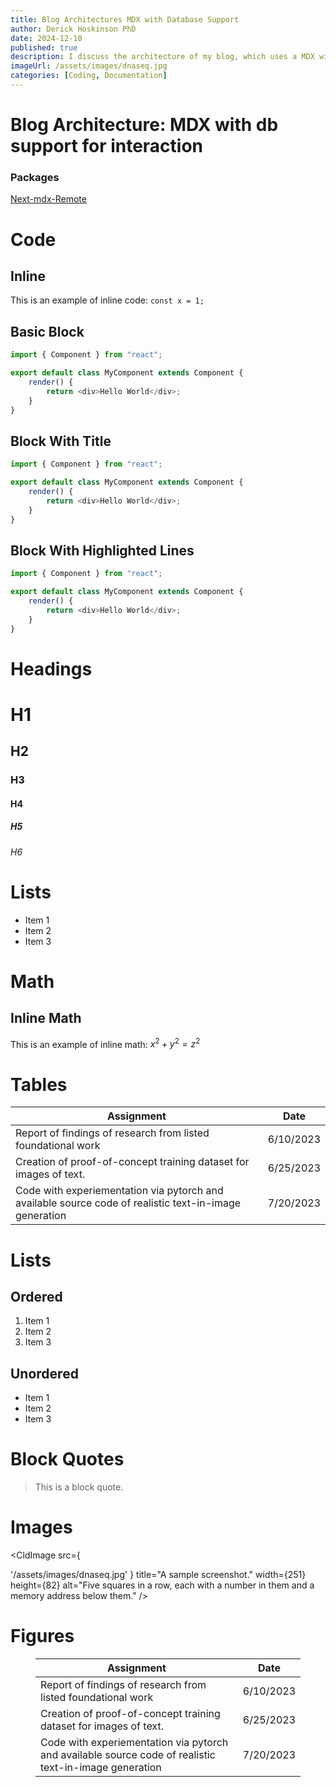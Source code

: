 ```yaml
---
title: Blog Architectures MDX with Database Support
author: Derick Hoskinson PhD
date: 2024-12-10
published: true
description: I discuss the architecture of my blog, which uses a MDX with db support for interaction approach.
imageUrl: /assets/images/dnaseq.jpg
categories: [Coding, Documentation]
---
```


# Blog Architecture: MDX with db support for interaction


### Packages
[Next-mdx-Remote](https://www.npmjs.com/package/next-mdx-remote)

# Code

## Inline

This is an example of inline code: `const x = 1;`

## Basic Block

```typescript {2,4}
import { Component } from "react";

export default class MyComponent extends Component {
	render() {
		return <div>Hello World</div>;
	}
}
```

## Block With Title

```typescript title="MyComponent.tsx" caption="look at my code block"
import { Component } from "react";

export default class MyComponent extends Component {
	render() {
		return <div>Hello World</div>;
	}
}
```

## Block With Highlighted Lines

```typescript {1,5} title="MyComponent.tsx"
import { Component } from "react";

export default class MyComponent extends Component {
	render() {
		return <div>Hello World</div>;
	}
}
```

# Headings

# H1

## H2

### H3

#### H4

##### H5

###### H6

# Lists

- Item 1
- Item 2
- Item 3

# Math

## Inline Math

This is an example of inline math: $x^2 + y^2 = z^2$

# Tables

| Assignment                                                                                             | Date      |
| ------------------------------------------------------------------------------------------------------ | --------- |
| Report of findings of research from listed foundational work                                           | 6/10/2023 |
| Creation of proof-of-concept training dataset for images of text.                                      | 6/25/2023 |
| Code with experiementation via pytorch and available source code of realistic text-in-image generation | 7/20/2023 |

# Lists

## Ordered

1. Item 1
2. Item 2
3. Item 3

## Unordered

- Item 1
- Item 2
- Item 3

# Block Quotes

> This is a block quote.

# Images

<CldImage
	src={

'/assets/images/dnaseq.jpg'
    }
	title="A sample screenshot."
	width={251}
	height={82}
	alt="Five squares in a row, each with a number in them and a memory address below them."
/>

# Figures

<Figure caption="A caption">

<CldImage
	src='/assets/images/dnaseq.jpg'
	title="A sample screenshot."
	width={251}
	height={82}
	alt="Five squares in a row, each with a number in them and a memory address below them."
/>

</Figure>

<Figure caption="A caption">

| Assignment                                                                                             | Date      |
| ------------------------------------------------------------------------------------------------------ | --------- |
| Report of findings of research from listed foundational work                                           | 6/10/2023 |
| Creation of proof-of-concept training dataset for images of text.                                      | 6/25/2023 |
| Code with experiementation via pytorch and available source code of realistic text-in-image generation | 7/20/2023 |

</Figure>
